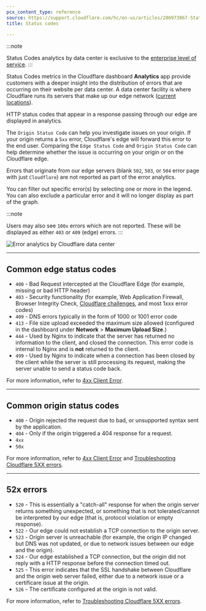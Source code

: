 ```yaml
---
pcx_content_type: reference
source: https://support.cloudflare.com/hc/en-us/articles/206973867-Status-code-metrics-in-Cloudflare-Site-Analytics
title: Status codes

---
```


:::note

Status Codes analytics by data center is exclusive to the [enterprise level of service](https://www.cloudflare.com/plans/enterprise/contact/). 
:::

Status Codes metrics in the Cloudflare dashboard **Analytics** app provide customers with a deeper insight into the distribution of errors that are occurring on their website per data center. A data center facility is where Cloudflare runs its servers that make up our edge network ([current locations](https://www.cloudflare.com/network/)).

HTTP status codes that appear in a response passing through our edge are displayed in analytics. 

The `Origin Status Code` can help you investigate issues on your origin. If your origin returns a `5xx` error, Cloudflare's edge will forward this error to the end user. Comparing the `Edge Status Code` and `Origin Status Code` can help determine whether the issue is occurring on your origin or on the Cloudflare edge.

Errors that originate from our edge servers (blank `502`, `503`, or `504` error page with just `Cloudflare`) are not reported as part of the error analytics.

You can filter out specific error(s) by selecting one or more in the legend. You can also exclude a particular error and it will no longer display as part of the graph.

:::note

Users may also see `100x` errors which are not reported. These will be displayed as either `403` or `409` (edge) errors. 
:::

![Error analytics by Cloudflare data center](~/assets/images/analytics/status-codes.png)

***

## Common edge status codes

- `400` - Bad Request intercepted at the Cloudflare Edge (for example, missing or bad HTTP header)
- `403` - Security functionality (for example, Web Application Firewall, Browser Integrity Check, [Cloudflare challenges](/cloudflare-challenges/), and most 1xxx error codes)
- `409` - DNS errors typically in the form of 1000 or 1001 error code
- `413` - File size upload exceeded the maximum size allowed (configured in the dashboard under **Network** > **Maximum Upload Size**.)
- `444` - Used by Nginx to indicate that the server has returned no information to the client, and closed the connection. This error code is internal to Nginx and is **not** returned to the client.
- `499` - Used by Nginx to indicate when a connection has been closed by the client while the server is still processing its request, making the server unable to send a status code back.

For more information, refer to [4xx Client Error](/support/troubleshooting/http-status-codes/4xx-client-error/).

***

## Common origin status codes

- `400` - Origin rejected the request due to bad, or unsupported syntax sent by the application.
- `404` - Only if the origin triggered a 404 response for a request.
- `4xx`
- `50x`

For more information, refer to [4xx Client Error](/support/troubleshooting/http-status-codes/4xx-client-error/) and [Troubleshooting Cloudflare 5XX errors](/support/troubleshooting/http-status-codes/cloudflare-5xx-errors/).

***

## 52x errors

- `520` - This is essentially a "catch-all" response for when the origin server returns something unexpected, or something that is not tolerated/cannot be interpreted by our edge (that is, protocol violation or empty response).
- `522` - Our edge could not establish a TCP connection to the origin server.
- `523` - Origin server is unreachable (for example, the origin IP changed but DNS was not updated, or due to network issues between our edge and the origin).
- `524` - Our edge established a TCP connection, but the origin did not reply with a HTTP response before the connection timed out.
- `525` - This error indicates that the SSL handshake between Cloudflare and the origin web server failed, either due to a network issue or a certificare issue at the origin.
- `526` - The certificate configured at the origin is not valid.

For more information, refer to [Troubleshooting Cloudflare 5XX errors](/support/troubleshooting/http-status-codes/cloudflare-5xx-errors/).



